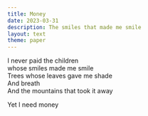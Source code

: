```yaml
---
title: Money
date: 2023-03-31
description: The smiles that made me smile
layout: text
theme: paper
---
```


I never paid the children<br />
whose smiles made me smile<br />
Trees whose leaves gave me shade<br />
And breath<br />
And the mountains that took it away

Yet I need money
